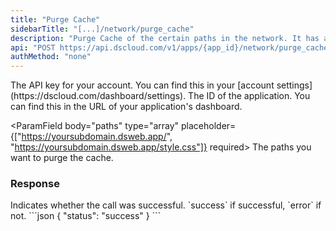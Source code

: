 ```yaml
---
title: "Purge Cache"
sidebarTitle: "[...]/network/purge_cache"
description: "Purge Cache of the certain paths in the network. It has a rate limit of 1 request every 60 seconds."
api: "POST https://api.dscloud.com/v1/apps/{app_id}/network/purge_cache"
authMethod: "none"
---
```


<ParamField header="Authorization" type="string" placeholder="API KEY" required>
  The API key for your account. You can find this in your [account settings](https://dscloud.com/dashboard/settings).
</ParamField>

<ParamField path="app_id" type="string" placeholder="Application ID" required>
  The ID of the application. You can find this in the URL of your application's dashboard.
</ParamField>

<ParamField body="paths" type="array" placeholder={["https://yoursubdomain.dsweb.app/", "https://yoursubdomain.dsweb.app/style.css"]} required>
  The paths you want to purge the cache.
</ParamField>

### Response

<ResponseField name="status" type="string">
  Indicates whether the call was successful. `success` if successful, `error` if not.
</ResponseField>

<ResponseExample>
```json
{
    "status": "success"
}
```
</ResponseExample>